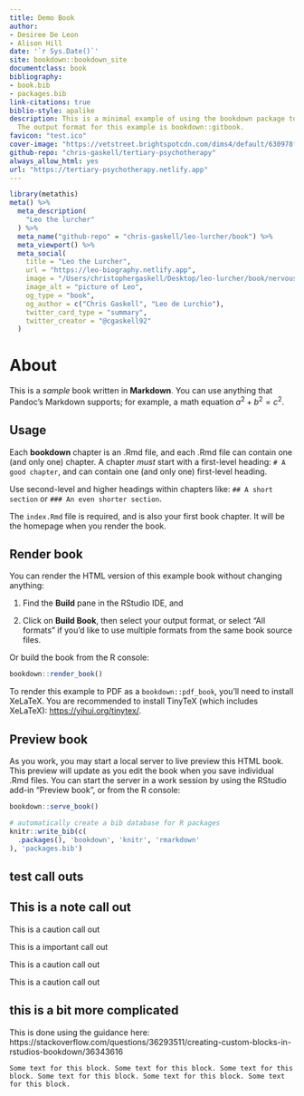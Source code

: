 ```yaml
---
title: Demo Book
author:
- Desiree De Leon
- Alison Hill
date: '`r Sys.Date()`'
site: bookdown::bookdown_site
documentclass: book
bibliography:
- book.bib
- packages.bib
link-citations: true
biblio-style: apalike
description: This is a minimal example of using the bookdown package to write a book.
  The output format for this example is bookdown::gitbook.
favicon: "test.ico"
cover-image: "https://vetstreet.brightspotcdn.com/dims4/default/630978f/2147483647/crop/0x0%2B0%2B0/resize/645x380/quality/90/?url=https%3A%2F%2Fvetstreet-brightspot.s3.amazonaws.com%2Fe0%2F88adb0c81f11e09b940050568d6ceb%2Ffile%2FLurcher-3-AP-645km081611.jpg"
github-repo: "chris-gaskell/tertiary-psychotherapy"
always_allow_html: yes
url: "https://tertiary-psychotherapy.netlify.app"
---
```


```r
library(metathis)
meta() %>%
  meta_description(
    "Leo the lurcher"
  ) %>% 
  meta_name("github-repo" = "chris-gaskell/leo-lurcher/book") %>% 
  meta_viewport() %>% 
  meta_social(
    title = "Leo the Lurcher",
    url = "https://leo-biography.netlify.app",
    image = "/Users/christophergaskell/Desktop/leo-lurcher/book/nervous_leo.jpg",
    image_alt = "picture of Leo",
    og_type = "book",
    og_author = c("Chris Gaskell", "Leo de Lurchio"),
    twitter_card_type = "summary",
    twitter_creator = "@cgaskell92"
  )
```


# About

This is a _sample_ book written in **Markdown**. You can use anything that Pandoc's Markdown supports; for example, a math equation $a^2 + b^2 = c^2$.

## Usage 

Each **bookdown** chapter is an .Rmd file, and each .Rmd file can contain one (and only one) chapter. A chapter *must* start with a first-level heading: `# A good chapter`, and can contain one (and only one) first-level heading.

Use second-level and higher headings within chapters like: `## A short section` or `### An even shorter section`.

The `index.Rmd` file is required, and is also your first book chapter. It will be the homepage when you render the book.

## Render book

You can render the HTML version of this example book without changing anything:

1. Find the **Build** pane in the RStudio IDE, and

1. Click on **Build Book**, then select your output format, or select "All formats" if you'd like to use multiple formats from the same book source files.

Or build the book from the R console:

```r
bookdown::render_book()
```

To render this example to PDF as a `bookdown::pdf_book`, you'll need to install XeLaTeX. You are recommended to install TinyTeX (which includes XeLaTeX): <https://yihui.org/tinytex/>.

## Preview book

As you work, you may start a local server to live preview this HTML book. This preview will update as you edit the book when you save individual .Rmd files. You can start the server in a work session by using the RStudio add-in "Preview book", or from the R console:

```r
bookdown::serve_book()
```


```r
# automatically create a bib database for R packages
knitr::write_bib(c(
  .packages(), 'bookdown', 'knitr', 'rmarkdown'
), 'packages.bib')
```

## test call outs

::: {.rmdnote}
## This is a note call out
:::

::: {.rmdcaution}
This is a caution call out
:::

::: {.rmdimportant}
This is a important call out
:::

::: {.rmdtip}
This is a caution call out
:::

::: {.rmdwarning}
This is a caution call out
:::

## this is a bit more complicated

This is done using the guidance here:
https://stackoverflow.com/questions/36293511/creating-custom-blocks-in-rstudios-bookdown/36343616

```block
Some text for this block. Some text for this block. Some text for this block. Some text for this block. Some text for this block. Some text for this block.
```




